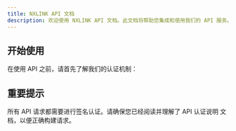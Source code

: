 ---
title: NXLINK API 文档
description: 欢迎使用 NXLINK API 文档。此文档将帮助您集成和使用我们的 API 服务。
---

## 开始使用

在使用 API 之前，请首先了解我们的认证机制：

<Cards>
  <I18nCard title="API 认证说明" href="/docs/home/apiauth" />
  <I18nCard title="API 参考" href="/docs/api/index" />
</Cards>

## 重要提示

所有 API 请求都需要进行签名认证。请确保您已经阅读并理解了 <DynamicLink href="/docs/home/apiauth">API 认证说明</DynamicLink> 文档，以便正确构建请求。 